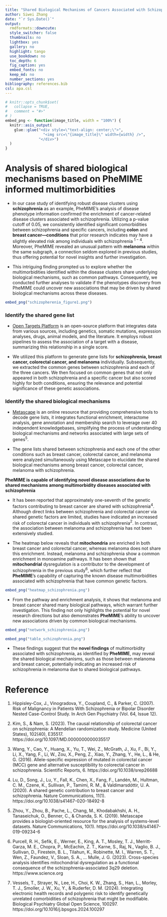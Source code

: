 ```yaml
---
title: "Shared Biological Mechanisms of Cancers Associated with Schizophrenia"
author: Siwei Zhang
date: "`r Sys.Date()`"
output:
  rmdformats::downcute:
  style_switcher: false
  thumbnails: no
  lightbox: yes
  gallery: no
  highlight: tango
  use_bookdown: no
  toc_depth: 6
  fig_caption: yes
  embed_fonts: no
  keep_md: no
  number_sections: yes
bibliography: references.bib  
csl: apa.csl
---
```


```r
# knitr::opts_chunk$set(
#   collapse = TRUE,
#   comment = "#>"
# )
embed_png <- function(image_title, width = "100%") {
  knitr::asis_output(
    glue::glue("<div style=\"text-align: center;\">",
                 "<img src=\"{image_title}\" width={width} />",
               "</div>")
  )
}
```


# Analysis of shared biological mechanisms based on PheMIME informed multimorbidities

- In our case study of identifying robust disease clusters using **schizophrenia** as an example, PheMIME's analysis of disease phenotype information confirmed the enrichment of cancer-related disease clusters associated with schizophrenia. Utilizing a p-value cutoff of 0.05, we consistently identified significant comorbidities between schizophrenia and specific cancers, including **colon** and **breast cancer—conditions** that prior research indicates may have a slightly elevated risk among individuals with schizophrenia $^{1-4}$. Moreover, PheMIME revealed an unusual pattern with **melanoma** within the same subgraph, a connection seldom explored in previous studies, thus offering potential for novel insights and further investigation. 

- This intriguing finding prompted us to explore whether the multimorbidities identified within the disease clusters share underlying biological mechanisms, such as common pathways. Consequently, we conducted further analyses to validate if the phenotypes discovery from PheMIME could uncover new associations that may be driven by shared biological mechanisms across these diseases.

```r
embed_png("schizopherenia_figure1.png")
```

### Identify the shared gene list 

- [Open Targets Platform](https://platform.opentargets.org/) is an open-source platform that integrates data from various sources, including genetics, somatic mutations, expression analyses, drugs, animal models, and the literature. It employs robust pipelines to assess the association of a target with a disease, summarizing this relationship in a single score. 

- We utilized this platform to generate gene lists for **schizophrenia, breast cancer, colorectal cancer, and melanoma** individually. Subsequently, we extracted the common genes between schizophrenia and each of the three cancers. We then focused on common genes that not only appeared in both schizophrenia and a specific cancer but also scored highly for both conditions, ensuring the relevance and potential significance of these genetic associations.

### Identify the shared biological mechanisms

- [Metascape](https://metascape.org/gp/index.html#/main/step1) is an online resource that providing comprehensive tools to decode gene lists, it integrates functional enrichment, interactome analysis, gene annotation and membership search to leverage over 40 independent knowledgebases, simplifying the process of understanding biological mechanisms and networks associated with large sets of genes$^5$. 

- The gene lists shared between schizophrenia and each one of the other conditions such as breast cancer, colorectal cancer, and melanoma were analyzed simultaneously using Metascape to elucidate the shared biological mechanisms among breast cancer, colorectal cancer, melanoma with schizophrenia.

**PheMIME is capable of identifying novel disease associations due to shared mechanisms among multimorbidity diseases associated with schizophrenia**

- It has been reported that approximately one-seventh of the genetic factors contributing to breast cancer are shared with schizophrenia$^4$. Although direct links between schizophrenia and colorectal cancer via shared genetic factors are limited, studies have indicated an increased risk of colorectal cancer in individuals with schizophrenia$^2$. In contrast, the association between melanoma and schizophrenia has not been extensively studied. 

- The heatmap below reveals that **mitochondria** are enriched in both breast cancer and colorectal cancer, whereas melanoma does not share this enrichment. Instead, melanoma and schizophrenia show a common enrichment in monoamine pathways. It has been shown that **mitochondrial** dysregulation is a contributor to the development of schizophrenia in the previous study$^6$, which further reflect that **PheMIME**'s capability of capturing the known disease multimorbidities associated with schizophrenia that have common genetic factors.

```r
embed_png("heatmap_schizophrenia.png")
```

- From the pathway and enrichment analysis, it shows that melanoma and breast cancer shared many biological pathways, which warrant further investigation. This finding not only highlights the potential for novel research directions but also demonstrates **PheMIME**’s ability to uncover new associations driven by common biological mechanisms.

```r
embed_png("network_schizophrenia.png")
```

```r
embed_png("table_schizophrenia.png")
```

- These findings suggest that the **novel findings** of multimorbidity associated with schizophrenia, as identified by **PheMIME**, may reveal the shared biological mechanisms, such as those between melanoma and breast cancer, potentially indicating an increased risk of schizophrenia in melanoma due to shared biological pathways.


<!-- # PheMIME identifies novel disease associations lacking genetic risk with Schizophrenia and with distinct biological mechanisms among Schizophrenia multimorbidities -->

<!-- - In our companion study$^7$, we identified several novel disease associations that lack shared genetic risk with schizophrenia. In our case study of identifying robust disease clusters using **schizophrenia**, PheMIME analysis found consistent presence of disease cluster that highly co-occurred with schizophrenia are enriched in Viral hepatitis B and C. -->

<!-- ```{r, echo = FALSE} -->
<!-- embed_png("schizophrenia_hepatitis.png") -->
<!-- ``` -->

<!-- - We further investigate if the shared biological mechanisms with schizophrenia and Viral Hepatitis B overlap with those between schizophrenia and Viral Hepatitis C. The below analysis reveal that Viral Hepatitis B and Viral Hepatitis C have distinct biological mechanisms with Schizophrenia. -->

<!-- ```{r, echo = FALSE} -->
<!-- embed_png("heatmap_hepatitisBC.png") -->
<!-- ``` -->

<!-- ```{r, echo = FALSE} -->
<!-- embed_png("table_hepatitisBC.png") -->
<!-- ``` -->

<!-- ```{r, echo = FALSE} -->
<!-- embed_png("network_hepatitisBC.png") -->
<!-- ``` -->

# Reference

1. Hippisley-Cox, J., Vinogradova, Y., Coupland, C., & Parker, C. (2007). Risk of Malignancy in Patients With Schizophrenia or Bipolar Disorder Nested Case-Control Study. In Arch Gen Psychiatry (Vol. 64, Issue 12).

2. Kim, S., & Nam, S. (2023). The causal relationship of colorectal cancer on schizophrenia: A Mendelian randomization study. Medicine (United States), 102(40), E35517. https://doi.org/10.1097/MD.0000000000035517

3. Wang, Y., Cao, Y., Huang, X., Yu, T., Wei, Z., McGrath, J., Xu, F., Bi, Y., Li, X., Yang, F., Li, W., Zou, X., Peng, Z., Xiao, Y., Zhang, Y., He, L., & He, G. (2016). Allele-specific expression of mutated in colorectal cancer (MCC) gene and alternative susceptibility to colorectal cancer in schizophrenia. Scientific Reports, 6. https://doi.org/10.1038/srep26688

4. Lu, D., Song, J., Lu, Y., Fall, K., Chen, X., Fang, F., Landén, M., Hultman, C. M., Czene, K., Sullivan, P., Tamimi, R. M., & Valdimarsdóttir, U. A. (2020). A shared genetic contribution to breast cancer and schizophrenia. Nature Communications, 11(1). https://doi.org/10.1038/s41467-020-18492-8

5. Zhou, Y., Zhou, B., Pache, L., Chang, M., Khodabakhshi, A. H., Tanaseichuk, O., Benner, C., & Chanda, S. K. (2019). Metascape provides a biologist-oriented resource for the analysis of systems-level datasets. Nature Communications, 10(1). https://doi.org/10.1038/s41467-019-09234-6

6. Purcell, R. H., Sefik, E., Werner, E., King, A. T., Mosley, T. J., Merritt-Garza, M. E., Chopra, P., McEachin, Z. T., Karne, S., Raj, N., Vaglio, B. J., Sullivan, D., Firestein, B. L., Tilahun, K., Robinette, M. I., Warren, S. T., Wen, Z., Faundez, V., Sloan, S. A., … Mulle, J. G. (2023). Cross-species analysis identifies mitochondrial dysregulation as a functional consequence of the schizophrenia-associated 3q29 deletion. https://www.science.org

7. Vessels, T., Strayer, N., Lee, H., Choi, K. W., Zhang, S., Han, L., Morley, T. J., Smoller, J. W., Xu, Y., & Ruderfer, D. M. (2024). Integrating electronic health records and polygenic risk to identify genetically unrelated comorbidities of schizophrenia that might be modifiable. Biological Psychiatry Global Open Science, 100297. https://doi.org/10.1016/j.bpsgos.2024.100297













